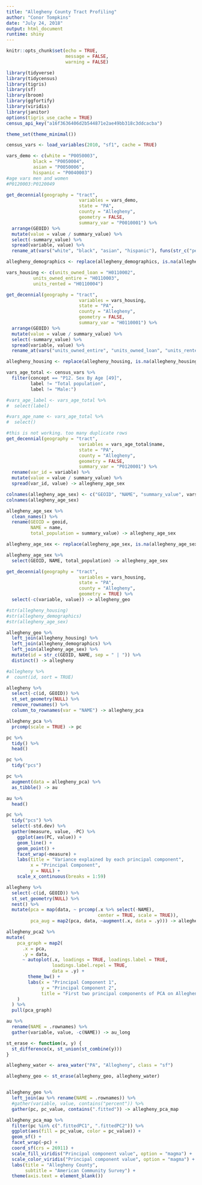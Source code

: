 ```yaml
---
title: "Allegheny County Tract Profiling"
author: "Conor Tompkins"
date: "July 24, 2018"
output: html_document
runtime: shiny
---
```


```r
knitr::opts_chunk$set(echo = TRUE,
                      message = FALSE, 
                      warning = FALSE)
```

```r
library(tidyverse)
library(tidycensus)
library(tigris)
library(sf)
library(broom)
library(ggfortify)
library(viridis)
library(janitor)
options(tigris_use_cache = TRUE)
census_api_key("a16f3636406d2b544871e2ae49bb318c3ddcacba")

theme_set(theme_minimal())

census_vars <- load_variables(2010, "sf1", cache = TRUE)
```

```r
vars_demo <- c(white = "P0050003", 
          black = "P0050004", 
          asian = "P0050006", 
          hispanic = "P0040003")
#age vars men and women
#P0120003:P0120049

get_decennial(geography = "tract", 
                           variables = vars_demo,
                           state = "PA", 
                           county = "Allegheny", 
                           geometry = FALSE,
                           summary_var = "P0010001") %>% 
  arrange(GEOID) %>% 
  mutate(value = value / summary_value) %>% 
  select(-summary_value) %>% 
  spread(variable, value) %>% 
  rename_at(vars("white", "black", "asian", "hispanic"), funs(str_c("percent_", .))) -> allegheny_demographics

allegheny_demographics <- replace(allegheny_demographics, is.na(allegheny_demographics), 0)
```

```r
vars_housing <- c(units_owned_loan = "H0110002",
          units_owned_entire = "H0110003",
          units_rented = "H0110004")

get_decennial(geography = "tract", 
                           variables = vars_housing,
                           state = "PA", 
                           county = "Allegheny", 
                           geometry = FALSE,
                           summary_var = "H0110001") %>% 
  arrange(GEOID) %>% 
  mutate(value = value / summary_value) %>% 
  select(-summary_value) %>% 
  spread(variable, value) %>% 
  rename_at(vars("units_owned_entire", "units_owned_loan", "units_rented"), funs(str_c("percent_", .))) -> allegheny_housing

allegheny_housing <- replace(allegheny_housing, is.na(allegheny_housing), 0)
```

```r
vars_age_total <- census_vars %>% 
  filter(concept == "P12. Sex By Age [49]",
         label != "Total population",
         label != "Male:")

#vars_age_label <- vars_age_total %>% 
#  select(label)

#vars_age_name <- vars_age_total %>% 
#  select()

#this is not working. too many duplicate rows
get_decennial(geography = "tract", 
                           variables = vars_age_total$name,
                           state = "PA", 
                           county = "Allegheny", 
                           geometry = FALSE,
                           summary_var = "P0120001") %>% 
  rename(var_id = variable) %>% 
  mutate(value = value / summary_value) %>% 
  spread(var_id, value) -> allegheny_age_sex

colnames(allegheny_age_sex) <- c("GEOID", "NAME", "summary_value", vars_age_total$label)
colnames(allegheny_age_sex)

allegheny_age_sex %>% 
  clean_names() %>% 
  rename(GEOID = geoid,
         NAME = name,
         total_population = summary_value) -> allegheny_age_sex

allegheny_age_sex <- replace(allegheny_age_sex, is.na(allegheny_age_sex), 0)

allegheny_age_sex %>% 
  select(GEOID, NAME, total_population) -> allegheny_age_sex
```


```r
get_decennial(geography = "tract", 
                           variables = vars_housing,
                           state = "PA", 
                           county = "Allegheny", 
                           geometry = TRUE) %>% 
  select(-c(variable, value)) -> allegheny_geo
```

```r
#str(allegheny_housing)
#str(allegheny_demographics)
#str(allegheny_age_sex)

allegheny_geo %>% 
  left_join(allegheny_housing) %>% 
  left_join(allegheny_demographics) %>% 
  left_join(allegheny_age_sex) %>% 
  mutate(id = str_c(GEOID, NAME, sep = " | ")) %>% 
  distinct() -> allegheny

#allegheny %>% 
#  count(id, sort = TRUE)
```


```r
allegheny %>%
  select(-c(id, GEOID)) %>% 
  st_set_geometry(NULL) %>% 
  remove_rownames() %>% 
  column_to_rownames(var = "NAME") -> allegheny_pca
```

```r
allegheny_pca %>% 
  prcomp(scale = TRUE) -> pc
```

```r
pc %>% 
  tidy() %>% 
  head()
```

```r
pc %>% 
  tidy("pcs")
```

```r
pc %>% 
  augment(data = allegheny_pca) %>% 
  as_tibble() -> au

au %>% 
  head()
```

```r
pc %>% 
  tidy("pcs") %>%
  select(-std.dev) %>% 
  gather(measure, value, -PC) %>% 
    ggplot(aes(PC, value)) +
    geom_line() +
    geom_point() +
    facet_wrap(~measure) +
    labs(title = "Variance explained by each principal component",
         x = "Principal Component",
         y = NULL) +
    scale_x_continuous(breaks = 1:59)
```

```r
allegheny %>% 
  select(-c(id, GEOID)) %>% 
  st_set_geometry(NULL) %>% 
  nest() %>% 
  mutate(pca = map(data, ~ prcomp(.x %>% select(-NAME), 
                                  center = TRUE, scale = TRUE)),
         pca_aug = map2(pca, data, ~augment(.x, data = .y))) -> allegheny_pca2
```

```r
allegheny_pca2 %>% 
mutate(
    pca_graph = map2(
      .x = pca,
      .y = data,
      ~ autoplot(.x, loadings = TRUE, loadings.label = TRUE,
                 loadings.label.repel = TRUE,
                 data = .y) +
        theme_bw() +
        labs(x = "Principal Component 1",
             y = "Principal Component 2",
             title = "First two principal components of PCA on Allegheny County Census data")
    )
  ) %>%
  pull(pca_graph)
```

```r
au %>% 
  rename(NAME = .rownames) %>% 
  gather(variable, value, -c(NAME)) -> au_long

st_erase <- function(x, y) {
  st_difference(x, st_union(st_combine(y)))
}

allegheny_water <- area_water("PA", "Allegheny", class = "sf")

allegheny_geo <- st_erase(allegheny_geo, allegheny_water)


allegheny_geo %>% 
  left_join(au %>% rename(NAME = .rownames)) %>% 
  #gather(variable, value, contains("percent")) %>% 
  gather(pc, pc_value, contains(".fitted")) -> allegheny_pca_map

allegheny_pca_map %>% 
  filter(pc %in% c(".fittedPC1", ".fittedPC2")) %>% 
  ggplot(aes(fill = pc_value, color = pc_value)) + 
  geom_sf() + 
  facet_wrap(~pc) +
  coord_sf(crs = 26911) + 
  scale_fill_viridis("Principal component value", option = "magma") + 
  scale_color_viridis("Principal component value", option = "magma") +
  labs(title = "Allegheny County",
       subtitle = "American Community Survey") +
  theme(axis.text = element_blank())
```